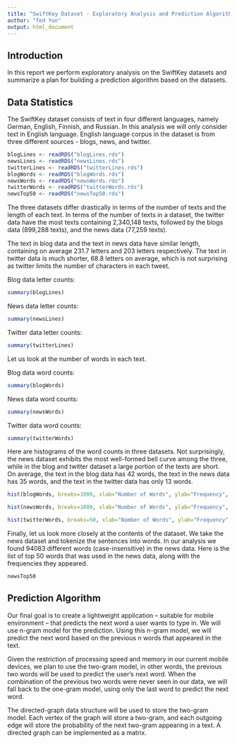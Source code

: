 ```yaml
---
title: "SwiftKey Dataset - Exploratory Analysis and Prediction Algorithm Summary"
author: "Ted Yun"
output: html_document
---
```


## Introduction

In this report we perform exploratory analysis on the SwiftKey datasets and summarize a plan for building a prediction algorithm based on the datasets.

## Data Statistics

The SwiftKey dataset consists of text in four different languages, namely German, English, Finnish, and Russian. In this analysis we will only consider text in English language. English language corpus in the dataset is from three different sources - blogs, news, and twitter.

```r
blogLines <- readRDS("blogLines.rds")
newsLines <- readRDS("newsLines.rds")
twitterLines <- readRDS("twitterLines.rds")
blogWords <- readRDS("blogWords.rds")
newsWords <- readRDS("newsWords.rds")
twitterWords <- readRDS("twitterWords.rds")
newsTop50 <- readRDS("newsTop50.rds")
```

The three datasets differ drastically in terms of the number of texts and the length of each text. In terms of the number of texts in a dataset, the twitter data have the most texts containing 2,340,148 texts, followed by the blogs data (899,288 texts), and the news data (77,259 texts).

The text in blog data and the text in news data have similar length, containing on average 231.7 letters and 203 letters respectively. The text in twitter data is much shorter, 68.8 letters on average, which is not surprising as twitter limits the number of characters in each tweet.

Blog data letter counts:
```r
summary(blogLines)
```

News data letter counts:
```r
summary(newsLines)
```

Twitter data letter counts:
```r
summary(twitterLines)
```

Let us look at the number of words in each text.

Blog data word counts:
```r
summary(blogWords)
```

News data word counts:
```r
summary(newsWords)
```

Twitter data word counts:
```r
summary(twitterWords)
```

Here are histograms of the word counts in three datasets. Not surprisingly, the news dataset exhibits the most well-formed bell curve among the three, while in the blog and twitter dataset a large portion of the texts are short. On average, the text in the blog data has 42 words, the text in the news data has 35 words, and the text in the twitter data has only 13 words.

```r
hist(blogWords, breaks=1000, xlab="Number of Words", ylab="Frequency", main="Word Counts in Blog Data", xlim=c(0, 250))
```

```r
hist(newsWords, breaks=1000, xlab="Number of Words", ylab="Frequency", main="Word Counts in News Data", xlim=c(0, 150))
```

```r
hist(twitterWords, breaks=50, xlab="Number of Words", ylab="Frequency", main="Word Counts in Twitter Data", xlim=c(0, 35))
```

Finally, let us look more closely at the contents of the dataset. We take the news dataset and tokenize the sentences into words. In our analysis we found 94083 different words (case-insensitive) in the news data. Here is the list of top 50 words that was used in the news data, along with the frequencies they appeared.

```r
newsTop50
```


## Prediction Algorithm

Our final goal is to create a lightweight application -- suitable for mobile environment -- that predicts the next word a user wants to type in. We will use n-gram model for the prediction. Using this n-gram model, we will predict the next word based on the previous n words that appeared in the text.

Given the restriction of processing speed and memory in our current mobile devices, we plan to use the two-gram model, in other words, the previous two words will be used to predict the user's next word. When the combination of the previous two words were never seen in our data, we will fall back to the one-gram model, using only the last word to predict the next word.

The directed-graph data structure will be used to store the two-gram model. Each vertex of the graph will store a two-gram, and each outgoing edge will store the probability of the next two-gram appearing in a text. A directed graph can be implemented as a matrix.

